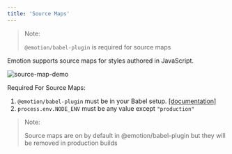 ```yaml
---
title: 'Source Maps'
---
```


> Note:
>
> `@emotion/babel-plugin` is required for source maps

Emotion supports source maps for styles authored in JavaScript.

![source-map-demo](https://user-images.githubusercontent.com/662750/30778580-78fbeae4-a096-11e7-82e1-120b6984e875.gif)

Required For Source Maps:

1. `@emotion/babel-plugin` must be in your Babel setup. [[documentation]](/docs/install.mdx)
2. `process.env.NODE_ENV` must be any value except `"production"`

> Note:
>
> Source maps are on by default in @emotion/babel-plugin but they will be removed in production builds
